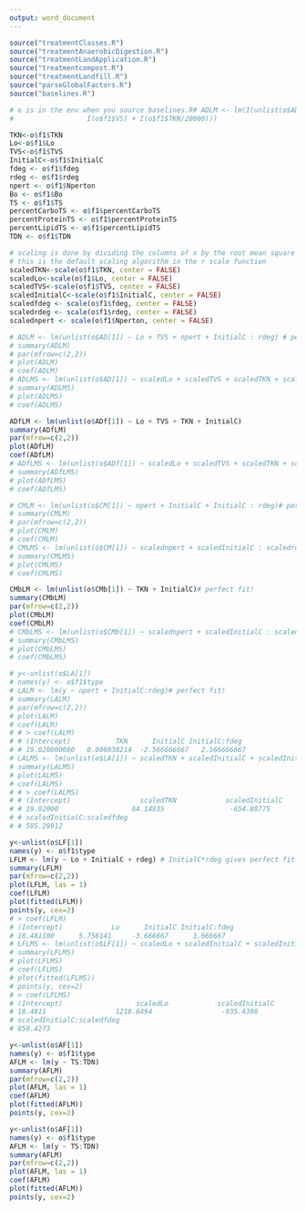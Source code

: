 ```yaml
---
output: word_document
---
```

```r
source("treatmentClasses.R")
source("treatmentAnaerobicDigestion.R")
source("treatmentLandApplication.R")
source("treatmentcompost.R")
source("treatmentLandfill.R")
source("parseGlobalFactors.R")
source("baselines.R")

# o is in the env when you source baselines.R# ADLM <- lm(I(unlist(o$AD[1])) ~ I(o$f1$Bo/500) + I(o$f1$TS) + 
#                  I(o$f1$VS) + I(o$f1$TKN/20000)))

TKN<-o$f1$TKN
Lo<-o$f1$Lo
TVS<-o$f1$TVS
InitialC<-o$f1$InitialC
fdeg <- o$f1$fdeg
rdeg <- o$f1$rdeg
npert <- o$f1$Nperton
Bo <- o$f1$Bo
TS <- o$f1$TS
percentCarboTS <- o$f1$percentCarboTS
percentProteinTS <- o$f1$percentProteinTS 
percentLipidTS <- o$f1$percentLipidTS
TDN <- o$f1$TDN

# scaling is done by dividing the columns of x by the root mean square of the vector
# this is the default scaling algorithm in the r scale function
scaledTKN<-scale(o$f1$TKN, center = FALSE)
scaledLo<-scale(o$f1$Lo, center = FALSE)
scaledTVS<-scale(o$f1$TVS, center = FALSE)
scaledInitialC<-scale(o$f1$InitialC, center = FALSE)
scaledfdeg <- scale(o$f1$fdeg, center = FALSE)
scaledrdeg <- scale(o$f1$rdeg, center = FALSE)
scalednpert <- scale(o$f1$Nperton, center = FALSE)

# ADLM <- lm(unlist(o$AD[1]) ~ Lo + TVS + npert + InitialC : rdeg) # perfect fit!
# summary(ADLM)
# par(mfrow=c(2,2))
# plot(ADLM)
# coef(ADLM)
# ADLMS <- lm(unlist(o$AD[1]) ~ scaledLo + scaledTVS + scaledTKN + scaledInitialC : scaledrdeg)
# summary(ADLMS)
# plot(ADLMS)
# coef(ADLMS)

ADfLM <- lm(unlist(o$ADf[1]) ~ Lo + TVS + TKN + InitialC) 
summary(ADfLM)
par(mfrow=c(2,2))
plot(ADfLM)
coef(ADfLM)
# ADfLMS <- lm(unlist(o$ADf[1]) ~ scaledLo + scaledTVS + scaledTKN + scaledInitialC : scaledrdeg)
# summary(ADfLMS)
# plot(ADfLMS)
# coef(ADfLMS)

# CMLM <- lm(unlist(o$CM[1]) ~ npert + InitialC + InitialC : rdeg)# perfect fit! doesn't simplify to InitialC:rdeg
# summary(CMLM)
# par(mfrow=c(2,2))
# plot(CMLM)
# coef(CMLM)
# CMLMS <- lm(unlist(o$CM[1]) ~ scalednpert + scaledInitialC : scaledrdeg)
# summary(CMLMS)
# plot(CMLMS)
# coef(CMLMS)

CMbLM <- lm(unlist(o$CMb[1]) ~ TKN + InitialC)# perfect fit! 
summary(CMbLM)
par(mfrow=c(2,2))
plot(CMbLM)
coef(CMbLM)
# CMbLMS <- lm(unlist(o$CMb[1]) ~ scalednpert + scaledInitialC : scaledrdeg)
# summary(CMbLMS)
# plot(CMbLMS)
# coef(CMbLMS)

# y<-unlist(o$LA[1])
# names(y) <- o$f1$type
# LALM <- lm(y ~ npert + InitialC:rdeg)# perfect fit!
# summary(LALM)
# par(mfrow=c(2,2))
# plot(LALM)
# coef(LALM)
# # > coef(LALM)
# # (Intercept)           TKN      InitialC InitialC:fdeg 
# # 19.020000000   0.006038214  -2.566666667   2.566666667 
# LALMS <- lm(unlist(o$LA[1]) ~ scaledTKN + scaledInitialC + scaledInitialC : scaledfdeg)
# summary(LALMS)
# plot(LALMS)
# coef(LALMS)
# # > coef(LALMS)
# # (Intercept)                 scaledTKN            scaledInitialC 
# # 19.02000                  64.14935                -654.80775 
# # scaledInitialC:scaledfdeg 
# # 595.29912 

y<-unlist(o$LF[1])
names(y) <- o$f1$type
LFLM <- lm(y ~ Lo + InitialC + rdeg) # InitialC*rdeg gives perfect fit!
summary(LFLM)
par(mfrow=c(2,2))
plot(LFLM, las = 1)
coef(LFLM)
plot(fitted(LFLM))
points(y, cex=2)
# > coef(LFLM)
# (Intercept)            Lo      InitialC InitialC:fdeg 
# 18.481100      5.756141     -3.666667      3.666667 
# LFLMS <- lm(unlist(o$LF[1]) ~ scaledLo + scaledInitialC + scaledInitialC : scaledfdeg)
# summary(LFLMS)
# plot(LFLMS)
# coef(LFLMS)
# plot(fitted(LFLMS))
# points(y, cex=2)
# > coef(LFLMS)
# (Intercept)                  scaledLo            scaledInitialC 
# 18.4811                 1218.6494                 -935.4396 
# scaledInitialC:scaledfdeg 
# 850.4273 

y<-unlist(o$AF[1])
names(y) <- o$f1$type
AFLM <- lm(y ~ TS:TDN) 
summary(AFLM)
par(mfrow=c(2,2))
plot(AFLM, las = 1)
coef(AFLM)
plot(fitted(AFLM))
points(y, cex=2)

y<-unlist(o$AF[1])
names(y) <- o$f1$type
AFLM <- lm(y ~ TS:TDN) 
summary(AFLM)
par(mfrow=c(2,2))
plot(AFLM, las = 1)
coef(AFLM)
plot(fitted(AFLM))
points(y, cex=2)
```


